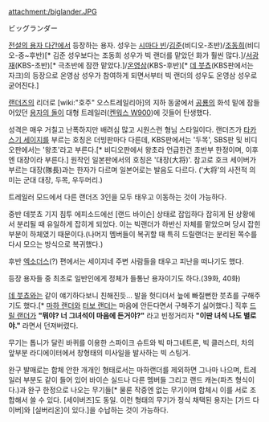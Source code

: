 attachment:/biglander.JPG

ビッグランダー

[[전설의 용자 다간]]에서 등장하는 용자. 성우는 [[시마다 빈]]/[[김준]](비디오-초반)/[[조동희]](비디오-중~후반)[* 김준 성우보다는 조동희 성우가 빅 랜더를 맡았던 화가 훨씬 많다.]/[[서광재]](KBS-초반)[* 극초반에 잠깐 맡았다.]/[[온영삼]](KBS-후반)[* [[데 붓쵸]](KBS판에서는 자크)의 등장으로 온영삼 성우가 참여하게 되면서부터 빅 랜더의 성우도 온영삼 성우로 굳어진다.]

[[랜더즈]]의 리더로 [wiki:"호주" 오스트레일리아]의 지하 동굴에서 [[공룡]]의 화석 밑에 잠들어있던 [[용자의 돌]]이 대형 트레일러([http://en.wikipedia.org/wiki/File:American_truck.JPG 켄워스 W900])에 깃들어 탄생했다.

성격은 매우 거칠고 난폭하지만 배려심 많고 시원스런 형님 스타일이다. 랜더즈가 [[타카스기 세이지]]를 부르는 호칭은 더빙판마다 다른데, KBS판에서는 '두목', SBS판 및 비디오판에서는 '왕초'라고 부른다.[* 비디오판에서 왕초라 언급한건 초반부 한정이며, 이후엔 대장이라 부른다.] 원작인 일본판에서의 호칭은 '대장(大将)'. 참고로 호크 세이버가 부르는 대장(隊長)과는 한자가 다르며 일본어로는 발음도 다르다. ('大将'의 사전적 의미는 군대 대장, 두목, 우두머리.)

트레일러 모드에서 다른 랜더즈 3인을 모두 태우고 이동하는 것이 가능하다.

중반 데붓쵸 기지 침투 에피소드에선 [랜드 바이슨] 상태로 잡입하다 잡히게 된 상황에서 분리될 때 유일하게 잡히게 되었다. 이는 빅랜더가 하반신 자체를 맡았으며 당시 잡힌 부분이 하체였기 때문이다.(나머지 멤버들이 복귀할 때 특히 드릴랜더는 분리된 쪽수를 다시 모으는 방식으로 복귀했다.)

후반 [[엑소더스]](?) 편에서는 세이지네 주변 사람들을 태우고 피난을 떠나기도 했다.

등장 용자들 중 최초로 일반인에게 정체가 들통난 용자이기도 하다.(39화, 40화)

[[데 붓쵸]]와는 같이 얘기하다보니 친해진듯... 발을 헛디뎌서 늪에 빠질뻔한 붓쵸를 구해주기도 했다.[* [[마하 랜더]]와 [[터보 랜더]]는 마음에 안든다면서 구해주기 싫어했다.] 직후 [[드릴 랜더]]가 '''"뭐야? 너 그녀석이 마음에 든거야?"''' 라고 빈정거리자 '''"이딴 녀석 나도 별로야."''' 라면서 던져버렸다.

무기는 톱니가 달린 바퀴를 이용한 스파이크 슈트와 빅 마그네트론, 빅 클러스터, 차의 앞부분 라디에이터에서 창형태의 미사일을 발사하는 빅 스팅거.

완구 발매로는 합체 안한 개개인 형태로서는 마하랜더를 제외하면 그나마 나으며, 트레일러 부분도 같이 들어 있어 바이슨 실드나 다른 멤버들 그리고 랜드 캐논(파츠 형식이다.)과 완구 한정으로 나오는 무기들[* 물론 작중엔 없는 무기이며 합체시 이를 서로 조합해서 쓸 수 있다. [세이버즈]도 동일. 이런 형태의 무기가 정식 채택된 용자는 [가드 다이버]와 [실버리온]이 있다.]을 수납하는 것이 가능하다.
